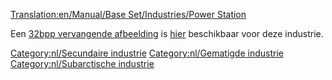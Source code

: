 [[Translation:en/Manual/Base Set/Industries/Power Station]]

{{nl/Industrieën|image=en/Powerstation.png|name=Energiecentrale
|climates=[[nl/Manual/Klimaat#Gematigd|Gematigd]], [[nl/Manual/Klimaat#Subarctisch|Subarctisch]].
|accepts=[[nl/Manual/Base Set/Cargos/Kolen|Kolen]]
|produces=Niets
|notes=Niet aanwezig in [[nl/Manual/Klimaat#Subtropisch|subtropisch]]
}}

Een [[en/Archive/Old 32bpp/32bit Graphics Development#User Info|32bpp vervangende afbeelding]] is [[en/Archive/Old 32bpp/List of downloadable 32 bpp tars|hier]] beschikbaar voor deze industrie.

{{nl/Navbox Industrieën}}
[[Category:nl/Secundaire industrie]]
[[Category:nl/Gematigde industrie]]
[[Category:nl/Subarctische industrie]]